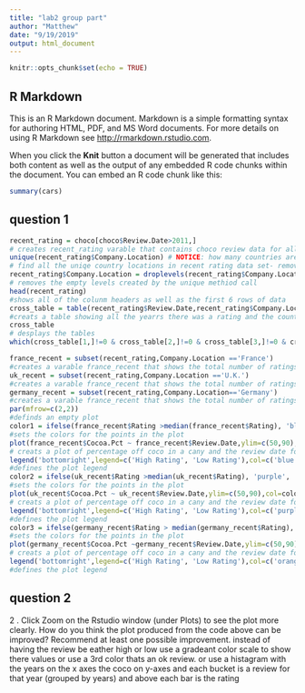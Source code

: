 ```yaml
---
title: "lab2 group part"
author: "Matthew"
date: "9/19/2019"
output: html_document
---
```


```r
knitr::opts_chunk$set(echo = TRUE)
```

## R Markdown

This is an R Markdown document. Markdown is a simple formatting syntax for authoring HTML, PDF, and MS Word documents. For more details on using R Markdown see <http://rmarkdown.rstudio.com>.

When you click the **Knit** button a document will be generated that includes both content as well as the output of any embedded R code chunks within the document. You can embed an R code chunk like this:

```r
summary(cars)
```

## question 1

```r
recent_rating = choco[choco$Review.Date>2011,]
# creates recent_rating varable that contains choco review data for all years greater than 2011
unique(recent_rating$Company.Location) # NOTICE: how many countries are listed but how many levels are there? 
# find all the uniqe country locations in recent rating data set- removed any lines of data that had duplate contries 
recent_rating$Company.Location = droplevels(recent_rating$Company.Location)
# removes the empty levels created by the unique methiod call
head(recent_rating)
#shows all of the colunm headers as well as the first 6 rows of data 
cross_table = table(recent_rating$Review.Date,recent_rating$Company.Location)
#creats a table showing all the yearrs there was a rating and the country that the company that was rated was from
cross_table
# desplays the tables
which(cross_table[1,]!=0 & cross_table[2,]!=0 & cross_table[3,]!=0 & cross_table[4,]!=0 & cross_table[5,]!=0)

france_recent = subset(recent_rating,Company.Location =='France')
#creates a varable france_recent that shows the total number of ratings in france 
uk_recent = subset(recent_rating,Company.Location =='U.K.')
#creates a varable france_recent that shows the total number of ratings in UK 
germany_recent = subset(recent_rating,Company.Location=='Germany')
#creates a varable france_recent that shows the total number of ratings in Germany 
par(mfrow=c(2,2))
#definds an empty plot
color1 = ifelse(france_recent$Rating >median(france_recent$Rating), 'blue', 'green')
#sets the colors for the points in the plot
plot(france_recent$Cocoa.Pct ~ france_recent$Review.Date,ylim=c(50,90),col=color1,pch=18,cex=1.5,xlab="Review Date", ylab= "Cocoa Percentage", main= "France") 
# creats a plot of percentage off coco in a cany and the review date for the country France
legend('bottomright',legend=c('High Rating', 'Low Rating'),col=c('blue','green'),pch=18)
#defines the plot legend
color2 = ifelse(uk_recent$Rating >median(uk_recent$Rating), 'purple', 'red')
#sets the colors for the points in the plot
plot(uk_recent$Cocoa.Pct ~ uk_recent$Review.Date,ylim=c(50,90),col=color2,pch=18,cex=1.5, xlab="Review Date", ylab= "Cocoa Percentage", main= "UK")
# creats a plot of percentage off coco in a cany and the review date for the united kingdon of UK
legend('bottomright',legend=c('High Rating', 'Low Rating'),col=c('purple','red'),pch=18)
#defines the plot legend
color3 = ifelse(germany_recent$Rating > median(germany_recent$Rating), 'orange', 'yellow')
#sets the colors for the points in the plot
plot(germany_recent$Cocoa.Pct ~germany_recent$Review.Date,ylim=c(50,90),col=color3,pch=18,cex=1.5,xlab="Review Date", ylab= "Cocoa Percentage", main= "Germany") 
# creats a plot of percentage off coco in a cany and the review date for the German empire
legend('bottomright',legend=c('High Rating', 'Low Rating'),col=c('orange','yellow'),pch=18)
#defines the plot legend
```

## question 2
2 \. Click Zoom on the Rstudio window (under Plots) to see the plot more clearly. How do you think the plot produced from the code above can be improved? Recommend at least one possible improvement. 
instead of having the review be eather high or low use a gradeant color scale to show there values or use a 3rd color thats  an ok review. or use  a histagram with the years on the x axes the coco on y-axes and each bucket is a review for that year (grouped by years) and above each bar is the rating 



